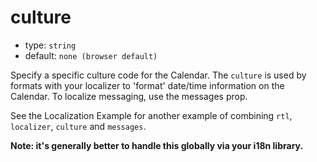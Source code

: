 
# culture

- type: `string`
- default: `none (browser default)`

Specify a specific culture code for the Calendar. The `culture` is used by <LinkTo kind="props" story="formats">formats</LinkTo> with your <LinkTo kind="props" story="localizer">localizer</LinkTo> to 'format' date/time information on the Calendar. To localize messaging, use the <LinkTo kind="props" story="messages">messages</LinkTo> prop.

See the <LinkTo kind="examples" story="example-5">Localization Example</LinkTo> for another example of combining `rtl`, `localizer`, `culture` and `messages`.

**Note: it's generally better to handle this globally via your i18n library.**

<Story id="props--culture" />
